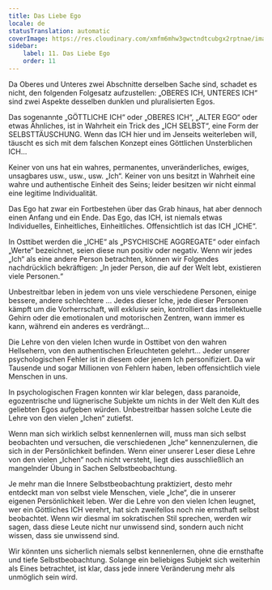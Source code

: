 ```yaml
---
title: Das Liebe Ego
locale: de
statusTranslation: automatic
coverImage: https://res.cloudinary.com/xmfm6mhw3gwctndtcubgx2rptnae/image/upload/v1740468922/small_cover_tratado_de_psicologia_revolucionaria_a4c0dca4e0.webp
sidebar:
    label: 11. Das Liebe Ego
    order: 11
---
```

Da Oberes und Unteres zwei Abschnitte derselben Sache sind, schadet es nicht, den folgenden Folgesatz aufzustellen: „OBERES ICH, UNTERES ICH“ sind zwei Aspekte desselben dunklen und pluralisierten Egos.

Das sogenannte „GÖTTLICHE ICH“ oder „OBERES ICH“, „ALTER EGO“ oder etwas Ähnliches, ist in Wahrheit ein Trick des „ICH SELBST“, eine Form der SELBSTTÄUSCHUNG. Wenn das ICH hier und im Jenseits weiterleben will, täuscht es sich mit dem falschen Konzept eines Göttlichen Unsterblichen ICH...

Keiner von uns hat ein wahres, permanentes, unveränderliches, ewiges, unsagbares usw., usw., usw. „Ich“. Keiner von uns besitzt in Wahrheit eine wahre und authentische Einheit des Seins; leider besitzen wir nicht einmal eine legitime Individualität.

Das Ego hat zwar ein Fortbestehen über das Grab hinaus, hat aber dennoch einen Anfang und ein Ende. Das Ego, das ICH, ist niemals etwas Individuelles, Einheitliches, Einheitliches. Offensichtlich ist das ICH „ICHE“.

In Osttibet werden die „ICHE“ als „PSYCHISCHE AGGREGATE“ oder einfach „Werte“ bezeichnet, seien diese nun positiv oder negativ. Wenn wir jedes „Ich“ als eine andere Person betrachten, können wir Folgendes nachdrücklich bekräftigen: „In jeder Person, die auf der Welt lebt, existieren viele Personen.“

Unbestreitbar leben in jedem von uns viele verschiedene Personen, einige bessere, andere schlechtere ... Jedes dieser Iche, jede dieser Personen kämpft um die Vorherrschaft, will exklusiv sein, kontrolliert das intellektuelle Gehirn oder die emotionalen und motorischen Zentren, wann immer es kann, während ein anderes es verdrängt...

Die Lehre von den vielen Ichen wurde in Osttibet von den wahren Hellsehern, von den authentischen Erleuchteten gelehrt... Jeder unserer psychologischen Fehler ist in diesem oder jenem Ich personifiziert. Da wir Tausende und sogar Millionen von Fehlern haben, leben offensichtlich viele Menschen in uns.

In psychologischen Fragen konnten wir klar belegen, dass paranoide, egozentrische und lügnerische Subjekte um nichts in der Welt den Kult des geliebten Egos aufgeben würden. Unbestreitbar hassen solche Leute die Lehre von den vielen „Ichen“ zutiefst.

Wenn man sich wirklich selbst kennenlernen will, muss man sich selbst beobachten und versuchen, die verschiedenen „Iche“ kennenzulernen, die sich in der Persönlichkeit befinden. Wenn einer unserer Leser diese Lehre von den vielen „Ichen“ noch nicht versteht, liegt dies ausschließlich an mangelnder Übung in Sachen Selbstbeobachtung.

Je mehr man die Innere Selbstbeobachtung praktiziert, desto mehr entdeckt man von selbst viele Menschen, viele „Iche“, die in unserer eigenen Persönlichkeit leben. Wer die Lehre von den vielen Ichen leugnet, wer ein Göttliches ICH verehrt, hat sich zweifellos noch nie ernsthaft selbst beobachtet. Wenn wir diesmal im sokratischen Stil sprechen, werden wir sagen, dass diese Leute nicht nur unwissend sind, sondern auch nicht wissen, dass sie unwissend sind.

Wir könnten uns sicherlich niemals selbst kennenlernen, ohne die ernsthafte und tiefe Selbstbeobachtung. Solange ein beliebiges Subjekt sich weiterhin als Eines betrachtet, ist klar, dass jede innere Veränderung mehr als unmöglich sein wird.

